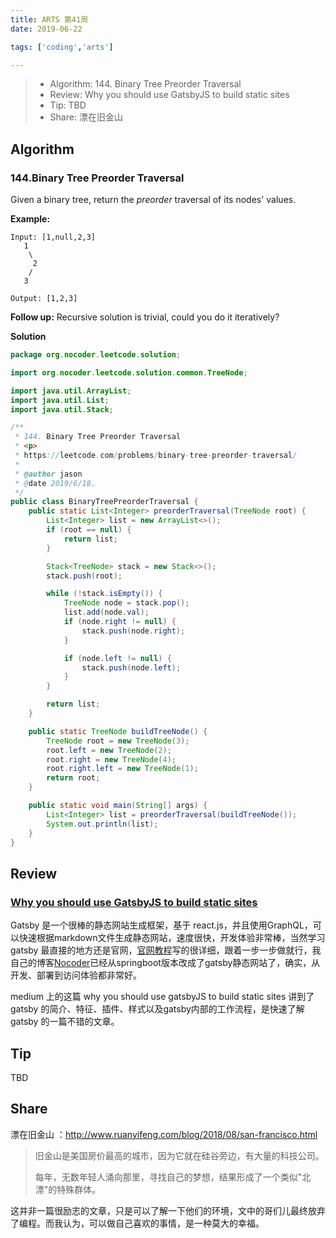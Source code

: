 ```yaml
---
title: ARTS 第41周
date: 2019-06-22

tags: ['coding','arts']

---
```


> - Algorithm: 144. Binary Tree Preorder Traversal
> - Review: Why you should use GatsbyJS to build static sites
> - Tip: TBD
> - Share: 漂在旧金山

## Algorithm

### 144.Binary Tree Preorder Traversal

Given a binary tree, return the *preorder* traversal of its nodes' values.

**Example:**

```
Input: [1,null,2,3]
   1
    \
     2
    /
   3

Output: [1,2,3]
```

**Follow up:** Recursive solution is trivial, could you do it iteratively?



**Solution**

```java
package org.nocoder.leetcode.solution;

import org.nocoder.leetcode.solution.common.TreeNode;

import java.util.ArrayList;
import java.util.List;
import java.util.Stack;

/**
 * 144. Binary Tree Preorder Traversal
 * <p>
 * https://leetcode.com/problems/binary-tree-preorder-traversal/
 *
 * @author jason
 * @date 2019/6/18.
 */
public class BinaryTreePreorderTraversal {
    public static List<Integer> preorderTraversal(TreeNode root) {
        List<Integer> list = new ArrayList<>();
        if (root == null) {
            return list;
        }

        Stack<TreeNode> stack = new Stack<>();
        stack.push(root);

        while (!stack.isEmpty()) {
            TreeNode node = stack.pop();
            list.add(node.val);
            if (node.right != null) {
                stack.push(node.right);
            }

            if (node.left != null) {
                stack.push(node.left);
            }
        }

        return list;
    }

    public static TreeNode buildTreeNode() {
        TreeNode root = new TreeNode(3);
        root.left = new TreeNode(2);
        root.right = new TreeNode(4);
        root.right.left = new TreeNode(1);
        return root;
    }

    public static void main(String[] args) {
        List<Integer> list = preorderTraversal(buildTreeNode());
        System.out.println(list);
    }
}
```

## Review

### [Why you should use GatsbyJS to build static sites](https://medium.com/free-code-camp/why-you-should-use-gatsbyjs-to-build-static-sites-4f90eb6d1a7b)

Gatsby 是一个很棒的静态网站生成框架，基于 react.js，并且使用GraphQL，可以快速根据markdown文件生成静态网站，速度很快，开发体验非常棒，当然学习 gatsby 最直接的地方还是官网，[官网教程](https://www.gatsbyjs.org/tutorial/)写的很详细，跟着一步一步做就行，我自己的博客[Nocoder](http://nocoder.org)已经从springboot版本改成了gatsby静态网站了，确实，从开发、部署到访问体验都非常好。

medium 上的这篇 why you should use gatsbyJS to build static sites 讲到了 gatsby 的简介、特征、插件、样式以及gatsby内部的工作流程，是快速了解 gatsby 的一篇不错的文章。

## Tip

TBD

## Share

漂在旧金山 ：http://www.ruanyifeng.com/blog/2018/08/san-francisco.html

> 旧金山是美国房价最高的城市，因为它就在硅谷旁边，有大量的科技公司。
>
> 每年，无数年轻人涌向那里，寻找自己的梦想，结果形成了一个类似"北漂"的特殊群体。

这并非一篇很励志的文章，只是可以了解一下他们的环境，文中的哥们儿最终放弃了编程。而我认为，可以做自己喜欢的事情，是一种莫大的幸福。

